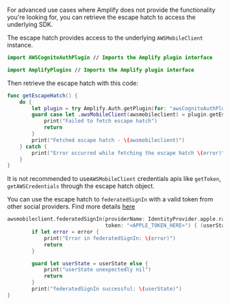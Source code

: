 For advanced use cases where Amplify does not provide the functionality you're looking for,
you can retrieve the escape hatch to access the underlying SDK.

The escape hatch provides access to the underlying `AWSMobileClient` instance.

<BlockSwitcher>

<Block name="Swift Package Manager">

```swift
import AWSCognitoAuthPlugin // Imports the Amplify plugin interface
```

</Block>

<Block name="CocoaPods">

```swift
import AmplifyPlugins // Imports the Amplify plugin interface
```

</Block>

</BlockSwitcher>

Then retrieve the escape hatch with this code:

```swift
func getEscapeHatch() {
    do {
        let plugin = try Amplify.Auth.getPlugin(for: "awsCognitoAuthPlugin") as! AWSCognitoAuthPlugin
        guard case let .awsMobileClient(awsmobileclient) = plugin.getEscapeHatch() else {
            print("Failed to fetch escape hatch")
            return
        }
        print("Fetched escape hatch - \(awsmobileclient)")
    } catch {
        print("Error occurred while fetching the escape hatch \(error)")
    }
}
```

It is not recommended to use`AWSMobileClient` credentials apis like `getToken`, `getAWSCredentials` through the escape hatch object.

You can use the escape hatch to `federatedSignIn` with a valid token from other social providers. Find more details [here](https://docs.amplify.aws/sdk/auth/federated-identities/q/platform/ios)

```swift
awsmobileclient.federatedSignIn(providerName: IdentityProvider.apple.rawValue,
                                token: "<APPLE_TOKEN_HERE>") { (userState, error) in
        if let error = error {
            print("Error in federatedSignIn: \(error)")
            return
        }

        guard let userState = userState else {
            print("userState unexpectedly nil")
            return
        }
        print("federatedSignIn successful: \(userState)")
}
```
